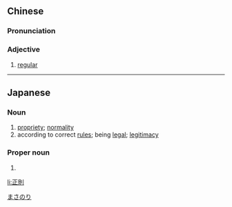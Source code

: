 {{also|正则}}
==Chinese==
{{zh-forms|s=正则}}

===Pronunciation===
{{zh-pron
|m=zhèngzé
|mn=chèng-chek
|cat=a
}}

===Adjective===
{{zh-adj}}

# {{lb|zh|attributive}} [[regular]]
#: {{zh-x|正則.表達式|'''regular''' expression}}

----

==Japanese==
{{ja-kanjitab|正|則}}

===Noun===
{{ja-noun|せいそく}}
# [[propriety]]; [[normality]]
# according to correct [[rule]]s; being [[legal]]; [[legitimacy]]

===Proper noun===
{{ja-pos|proper|まさのり}}

# {{given name|male|lang=ja}}

[[Category:Japanese male given names|まさのり]]

[[li:正則]]